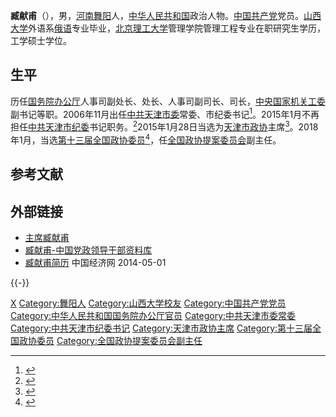 '''臧献甫'''（{{bd|1954年|12月||catIdx=Z臧}}），男，[[河南|河南]][[舞阳|舞阳]]人，[[中华人民共和国|中华人民共和国]]政治人物。[[中国共产党|中国共产党]]党员。[[山西大学|山西大学]]外语系[[俄语|俄语]]专业毕业，[[北京理工大学|北京理工大学]]管理学院管理工程专业在职研究生学历，工学硕士学位。

== 生平 ==
历任[[国务院办公厅|国务院办公厅]]人事司副处长、处长、人事司副司长、司长，[[中共中央国家机关工作委员会|中央国家机关工委]]副书记等职。2006年11月出任[[中共天津市委|中共天津市委]]常委、市纪委书记<ref>{{cite web|accessdate=2013-11-29|url=http://news.sina.com.cn/c/2006-12-05/083810685281s.shtml|title=臧献甫出任天津市纪委书记|publisher=[[新浪网|新浪网]]|archive-date=2020-07-21|archive-url=https://web.archive.org/web/20200721021557/http://news.sina.com.cn/c/2006-12-05/083810685281s.shtml|dead-url=no}}</ref>。2015年1月不再担任[[中共天津市纪委|中共天津市纪委]]书记职务。<ref>{{cite news |title=姚增科同志任天津市委委员、常委和市纪委书记 |url=http://epaper.tianjinwe.com/tjrb/tjrb/2015-01/16/content_7226136.htm |publisher=天津日报 |date=2015年1月16日 |accessdate=2015-01-16 |archiveurl=https://web.archive.org/web/20150128205406/http://epaper.tianjinwe.com/tjrb/tjrb/2015-01/16/content_7226136.htm |archivedate=2015年1月28日 |deadurl=yes }}</ref>2015年1月28日当选为[[天津市政协|天津市政协]]主席<ref>{{cite web|url=http://politics.people.com.cn/n/2015/0128/c1001-26463230.html|accessdate=2015-01-28|title=天津原纪委书记臧献甫当选市政协主席|publisher=人民网|deadurl=yes|archiveurl=https://web.archive.org/web/20150129002652/http://politics.people.com.cn/n/2015/0128/c1001-26463230.html|archivedate=2015-01-29}}</ref>。2018年1月，当选[[中国人民政治协商会议第十三届全国委员会委员名单|第十三届全国政协委员]]<ref>{{Cite web|url=http://sports.163.com/18/0126/06/D92BRKK400051C89.html|title=中国人民政治协商会议第十三届全国委员会委员名单|accessdate=2018-01-26|last=|work=网易|archive-url=https://web.archive.org/web/20180127143232/http://sports.163.com/18/0126/06/D92BRKK400051C89.html|archive-date=2018-01-27|dead-url=yes}}</ref>，任[[全国政协提案委员会|全国政协提案委员会]]副主任。

== 参考文献 ==
{{reflist|3}}

== 外部链接 ==
* [https://web.archive.org/web/20160922043858/http://www.tjszx.gov.cn/ryzc/zx/zxf/index.shtml 主席臧献甫]
* [http://cpc.people.com.cn/gbzl/html/121000024.html 臧献甫-中国党政领导干部资料库] {{Wayback|url=http://cpc.people.com.cn/gbzl/html/121000024.html |date=20160304080140 }}
*[http://district.ce.cn/zt/rwk/sf/tj/tjrs/201402/20/t20140220_2343527.shtml 臧献甫简历] {{Wayback|url=http://district.ce.cn/zt/rwk/sf/tj/tjrs/201402/20/t20140220_2343527.shtml |date=20200721021704 }} 中国经济网 2014-05-01
{{-}}
{{start box}}
{{s-par|prc-lcppcc}}
{{s-before|[[何立峰|何立峰]]}}
{{s-title|[[中国人民政治协商会议天津市委员会|中国人民政治协商会议天津市委员会]]主席|2015年1月－2018年1月}}
{{s-after|[[盛茂林|盛茂林]]}}
{{s-ppo|cpc}}
{{s-before|[[邢元敏_(1949年)|邢元敏]]}}
{{s-title|[[中国共产党天津市纪律检查委员会|中国共产党天津市纪律检查委员会]]书记|2006年11月－2015年1月}}
{{s-after|[[姚增科|姚增科]]}}
{{end box}}

{{中华人民共和国天津市正职领导人|nocat}}

{{Authority control}}
{{DEFAULTSORT:Zang臧}}
[[Category:臧姓|X]]
[[Category:舞阳人|Category:舞阳人]]
[[Category:山西大学校友|Category:山西大学校友]]
[[Category:中国共产党党员|Category:中国共产党党员]]
[[Category:中华人民共和国国务院办公厅官员|Category:中华人民共和国国务院办公厅官员]]
[[Category:中共天津市委常委|Category:中共天津市委常委]]
[[Category:中共天津市纪委书记|Category:中共天津市纪委书记]]
[[Category:天津市政协主席|Category:天津市政协主席]]
[[Category:第十三届全国政协委员|Category:第十三届全国政协委员]]
[[Category:全国政协提案委员会副主任|Category:全国政协提案委员会副主任]]